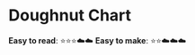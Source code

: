 
<Meta
  title="Components/ChartJS/DoughnutChart/README"
  component={DoughnutChart}
/>

# Doughnut Chart

**Easy to read**: ⭐⭐⭐☁️☁️
**Easy to make**: ⭐⭐☁️☁️☁️

<Canvas>
  <Story id="components-chartjs-doughnutchart--default" />
</Canvas>
